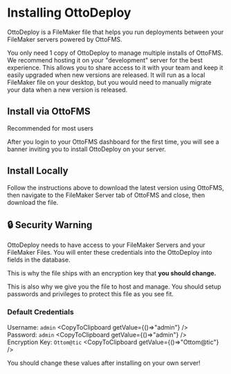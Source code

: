 
# Installing OttoDeploy

OttoDeploy is a FileMaker file that helps you run deployments between your FileMaker servers powered by OttoFMS.

You only need 1 copy of OttoDeploy to manage multiple installs of OttoFMS. We recommend hosting it on your "development" server for the best experience. This allows you to share access to it with your team and keep it easily upgraded when new versions are released. It will run as a local FileMaker file on your desktop, but you would need to manually migrate your data when a new version is released.

## Install via OttoFMS

<Callout emoji="✨" type="info">
  Recommended for most users
</Callout>

After you login to your OttoFMS dashboard for the first time, you will see a banner inviting you to install OttoDeploy on your server.

## Install Locally

Follow the instructions above to download the latest version using OttoFMS, then navigate to the FileMaker Server tab of OttoFMS and close, then download the file.

## 🔒 Security Warning

OttoDeploy needs to have access to your FileMaker Servers and your FileMaker Files. You will enter these credentials into the OttoDeploy into fields in the database.

This is why the file ships with an encryption key that **you should change.**

This is also why we give you the file to host and manage. You should setup passwords and privileges to protect this file as you see fit.

### Default Credentials

Username: `admin` <CopyToClipboard getValue={()=>"admin"} />  
Password: `admin` <CopyToClipboard getValue={()=>"admin"} />  
Encryption Key: `Ottom@tic` <CopyToClipboard getValue={()=>"Ottom@tic"} />

<Callout type="warning">
  You should change these values after installing on your own server!
</Callout>

